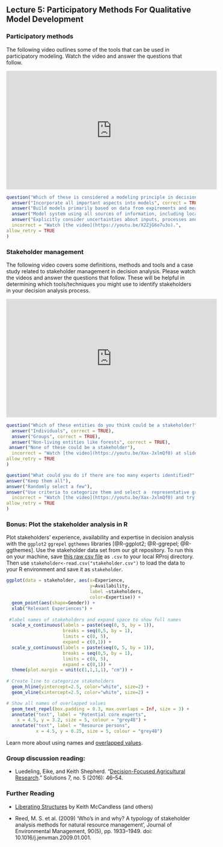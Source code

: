 ## Lecture 5: Participatory Methods For Qualitative Model Development {#participatory_methods}
<!-- [Participatory methods](#participatory_methods) -->

### Participatory methods

The following video outlines some of the tools that can be used in participatory modeling. Watch the video and answer the questions that follow. 

<iframe width="560" height="315" src="https://www.youtube.com/embed/X2ZjG6o7u3o" frameborder="0" allowfullscreen></iframe>


```r
question("Which of these is considered a modeling principle in decision analysis?",
  answer("Incorporate all important aspects into models", correct = TRUE),
  answer("Build models primarily based on data from expirements and measurements"),
  answer("Model system using all sources of information, including local and expert knowledge", correct = TRUE),
  answer("Explicitly consider uncertainties about inputs, processes and outputs", correct = TRUE),
  incorrect = "Watch [the video](https://youtu.be/X2ZjG6o7u3o).",
allow_retry = TRUE
)
```


<!-- Future question: Why might it be useful to think about 'the fox and the hedgehog' when hosting participatory model building workshops?" -->

### Stakeholder management

The following video covers some definitions, methods and tools and a case study related to stakeholder management in decision analysis. Please watch the videos and answer the questions that follow. These will be helpful in determining which tools/techniques you might use to identify stakeholders in your decision analysis process.

<!-- THis will also work, but not in html ![](https://youtu.be/Xax-JxlmQf0) -->

<!-- Note that the youtube link needs to begin with https://www.youtube.com/embed/ -->

<iframe width="560" height="315" src="https://www.youtube.com/embed/Xax-JxlmQf0" frameborder="0" allowfullscreen></iframe>

```r
question("Which of these entities do you think could be a stakeholder?",
  answer("Individuals", correct = TRUE),
  answer("Groups", correct = TRUE),
  answer("Non-living entities like forests", correct = TRUE),
 answer("None of these could be a stakeholder"),
  incorrect = "Watch [the video](https://youtu.be/Xax-JxlmQf0) at slide 6 and try again.",
allow_retry = TRUE
)
```


```r
question("What could you do if there are too many experts identified?",
answer("Keep them all"),
answer("Randomly select a few"),
answer("Use criteria to categorize them and select a  representative group", correct = TRUE),
  incorrect = "Watch [the video](https://youtu.be/Xax-JxlmQf0) and try again.",
allow_retry = TRUE
)
```

### Bonus: Plot the stakeholder analysis in R

Plot stakeholders' experience, availability and expertise in decision analysis with the `ggplot2` `ggrepel` `ggthemes` libraries [@R-ggplot2; @R-ggrepel; @R-ggthemes]. Use the stakeholder data set from our git repository. To run this on your machine, save [this raw csv file](https://raw.githubusercontent.com/CWWhitney/Decision_Analysis_Course/main/data/stakeholder.csv) as `.csv` to your local RProj directory.  Then use `stakeholder<-read.csv("stakeholder.csv")` to load the data to your R environment and save it as `stakeholder`. 

```r

ggplot(data = stakeholder, aes(x=Experience, 
                               y=Availability, 
                               label =stakeholders, 
                               color=Expertise)) + 
  geom_point(aes(shape=Gender)) +
  xlab("Relevant Experiences") +
  
 #label names of stakeholders and expand space to show full names
  scale_x_continuous(labels = paste(seq(0, 5, by = 1)), 
                     breaks = seq(0,5, by = 1), 
                     limits = c(0, 5),
                     expand = c(0,1)) +
  scale_y_continuous(labels = paste(seq(0, 5, by = 1)), 
                     breaks = seq(0,5, by = 1), 
                     limits = c(0, 5),
                     expand = c(0,1)) +
  theme(plot.margin = unit(c(1,1,1,1), "cm")) +
  
# Create line to categorize stakeholders
  geom_hline(yintercept=2.5, color="white", size=2) +
  geom_vline(xintercept=2.5, color="white", size=2) +

# Show all names of overlapped values
  geom_text_repel(box.padding = 0.3, max.overlaps = Inf, size = 3) +
  annotate("text", label = "Potential core experts",
    x = 4.5, y = 3.2, size = 5, colour = "grey48") +
  annotate("text", label = "Resource persons",
           x = 4.5, y = 0.25, size = 5, colour = "grey48")
```

Learn more about using names and [overlapped values](https://ggrepel.slowkow.com/articles/examples.html).

### Group discussion reading: 

- Luedeling, Eike, and Keith Shepherd. “[Decision-Focused Agricultural Research](https://www.thesolutionsjournal.com/article/decision-focused-agricultural-research/).” Solutions 7, no. 5 (2016): 46–54.

### Further Reading 

-	[Liberating Structures](http://www.liberatingstructures.com/) by Keith McCandless (and others)

- Reed, M. S. et al. (2009) ‘Who's in and why? A typology of stakeholder analysis methods for natural resource management’, Journal of Environmental Management, 90(5), pp. 1933–1949. doi: 10.1016/j.jenvman.2009.01.001.
